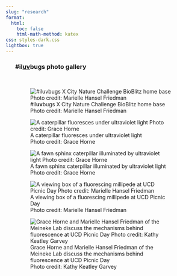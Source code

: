 ```yaml
---
slug: "research"
format:
  html:
    toc: false
    html-math-method: katex
css: styles-dark.css
lightbox: true
---
```


::: {#body style="width: 90%; margin: auto; font-weight: normal; text-align: left"}
### **#il[uv]{.underline}bugs photo gallery**

\

::: {layout-ncol="3" layout-valign="top" fig-align="top"}
![#il**uv**bugs X City Nature Challenge BioBlitz home base\
Photo credit: Marielle Hansel Friedman](images/iluvbugsevent.png){group="my-gallery"}

![A caterpillar fluoresces under ultraviolet light\
Photo credit: Grace Horne](images/IMG_4327.png){group="my-gallery"}

![A fawn sphinx caterpillar illuminated by ultraviolet light\
Photo credit: Grace Horne](images/IMG_4328.png){group="my-gallery"}

![A viewing box of a fluorescing millipede at UCD Picnic Day\
Photo credit: Marielle Hansel Friedman](images/glowingbugsexhibitpicnicday2-01.jpeg){group="my-gallery"}

![Grace Horne and Marielle Hansel Friedman of the Meineke Lab discuss the mechanisms behind fluorescence at UCD Picnic Day\
Photo credit: Kathy Keatley Garvey](images/GraceandMarielle_glowingbugsexhibit_picnicday-02.JPG){group="my-gallery"}
:::
:::

